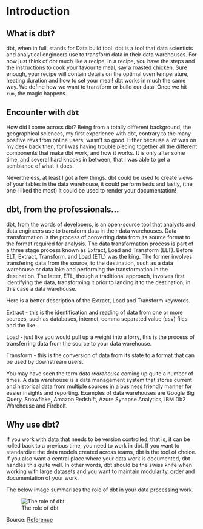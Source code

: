 # Introduction

## What is dbt?

dbt, when in full, stands for Data build tool. dbt is a tool that data scientists and analytical engineers use to transform data in their data warehouses. For now just think of dbt much like a recipe. In a recipe, you have the steps and the instructions to cook your favourite meal, say a roasted chicken. Sure enough, your recipe will contain details on the optimal oven temperature, heating duration and how to set your meal! dbt works in much the same way. We define how we want to transform or build our data. Once we hit `run`, the magic happens.

## Encounter with `dbt`

How did I come across dbt? Being from a totally different background, the geographical sciences, my first experience with dbt, contrary to the many positive revs from online users, wasn't so good. Either because a lot was on my desk back then, for I was having trouble piecing together all the different components that make dbt work, and how it works. It is only after some time, and several hard knocks in between, that I was able to get a semblance of what it does. 

Nevertheless, at least I got a few things. dbt could be used to create views of your tables in the data warehouse, it could perform tests and lastly, (the one I liked the most) it could be used to render your documentation!

## dbt, from the professionals...

dbt, from the words of developers, is an open-source tool that analysts and data engineers use to transform data in their data warehouses. Data transformation is the process of converting data from its source format to the format required for analysis. The data transformation process is part of a three stage process known as Extract, Load and Transform (ELT). Before ELT, Extract, Transform, and Load (ETL) was the king. The former involves transfering data from the source, to the destination, such as a data warehouse or data lake and performing the transformation in the destination. The latter, ETL, though a traditional approach, involves first identifying the data, transforming it prior to landing it to the destination, in this case a data warehouse. 

Here is a better description of the Extract, Load and Transform keywords.

Extract - this is the identification and reading of data from one or more sources, such as databases, internet, comma separated value (csv) files and the like.

Load - just like you would pull up a weight into a lorry, this is the process of transferring data from the source to your data warehouse. 

Transform - this is the conversion of data from its state to a format that can be used by downstream users. 


You may have seen the term *data warehouse* coming up quite a number of times. A data warehouse is a data management system that stores current and historical data from multiple sources in a business friendly manner for easier insights and reporting. Examples of data warehouses are Google Big Query, Snowflake, Amazon Redshift, Azure Synapse Analytics, IBM Db2 Warehouse and Firebolt. 


## Why use dbt?

If you work with data that needs to be version controlled, that is, it can be rolled back to a previous time, you need to work in dbt. If you want to standardize the data models created across teams, dbt is the tool of choice. If you also want a central place where your data work is documented, dbt handles this quite well. In other words, dbt should be the swiss knife when working with large datasets and you want to maintain modularity, order and documentation of your work.

The below image summarises the role of dbt in your data processing work. 

![The role of dbt](./images/dbt.png)

Source: [Reference](https://www.startdataengineering.com/post/advantages-of-using-dbt-data-build-tool/)














